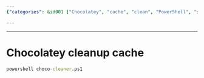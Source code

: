 ```yaml
---
{"categories": &id001 ["Chocolatey", "cache", "clean", "PowerShell", "script", "instructions"], "category": "Chocolatey", "date": "2023-11-06 14:19:58", "description": "This text provides instructions on how to clean up Chocolatey's cache by running a PowerShell script called 'choco-cleaner.ps1'.", "tags": *id001, "title": "How to Clean Up Chocolatey's Cache with the choco-cleaner.ps1 Script"}

---
```


------

# Chocolatey cleanup cache

```cmd
powershell choco-cleaner.ps1
```

